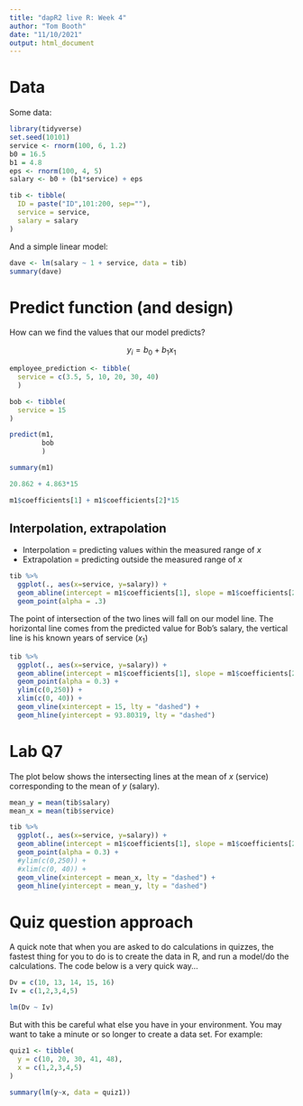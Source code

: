 ```yaml
---
title: "dapR2 live R: Week 4"
author: "Tom Booth"
date: "11/10/2021"
output: html_document
---
```


# Data
Some data:

```r
library(tidyverse)
set.seed(10101)
service <- rnorm(100, 6, 1.2)
b0 = 16.5
b1 = 4.8
eps <- rnorm(100, 4, 5)
salary <- b0 + (b1*service) + eps

tib <- tibble(
  ID = paste("ID",101:200, sep=""),
  service = service,
  salary = salary
)

```

And a simple linear model:

```r
dave <- lm(salary ~ 1 + service, data = tib)
summary(dave)
```


# Predict function (and design)

How can we find the values that our model predicts?

$$y_i = b_0 + b_1x_1$$

```r
employee_prediction <- tibble(
  service = c(3.5, 5, 10, 20, 30, 40)
  )

bob <- tibble(
  service = 15
)

predict(m1, 
        bob
        )

```

```r
summary(m1)
```


```r
20.862 + 4.863*15

m1$coefficients[1] + m1$coefficients[2]*15
```


## Interpolation, extrapolation

- Interpolation = predicting values within the measured range of $x$
- Extrapolation = predicting outside the measured range of $x$

```r
tib %>%
  ggplot(., aes(x=service, y=salary)) +
  geom_abline(intercept = m1$coefficients[1], slope = m1$coefficients[2], col = "red") +
  geom_point(alpha = .3)
```

The point of intersection of the two lines will fall on our model line. The horizontal line comes from the predicted value for Bob's salary, the vertical line is his known years of service ($x_1$)

```r
tib %>%
  ggplot(., aes(x=service, y=salary)) +
  geom_abline(intercept = m1$coefficients[1], slope = m1$coefficients[2], col = "blue") +
  geom_point(alpha = 0.3) +
  ylim(c(0,250)) +
  xlim(c(0, 40)) +
  geom_vline(xintercept = 15, lty = "dashed") +
  geom_hline(yintercept = 93.80319, lty = "dashed")
```


# Lab Q7

The plot below shows the intersecting lines at the mean of $x$ (service) corresponding to the mean of $y$ (salary).

```r
mean_y = mean(tib$salary)
mean_x = mean(tib$service)

tib %>%
  ggplot(., aes(x=service, y=salary)) +
  geom_abline(intercept = m1$coefficients[1], slope = m1$coefficients[2], col = "blue") +
  geom_point(alpha = 0.3) +
  #ylim(c(0,250)) +
  #xlim(c(0, 40)) +
  geom_vline(xintercept = mean_x, lty = "dashed") +
  geom_hline(yintercept = mean_y, lty = "dashed")
```


# Quiz question approach
A quick note that when you are asked to do calculations in quizzes, the fastest thing for you to do is to create the data in R, and run a model/do the calculations. The code below is a very quick way...

```r
Dv = c(10, 13, 14, 15, 16)
Iv = c(1,2,3,4,5)

lm(Dv ~ Iv)
```

But with this be careful what else you have in your environment. You may want to take a minute or so longer to create a data set. For example:

```r
quiz1 <- tibble(
  y = c(10, 20, 30, 41, 48),
  x = c(1,2,3,4,5)
)

summary(lm(y~x, data = quiz1))
```

